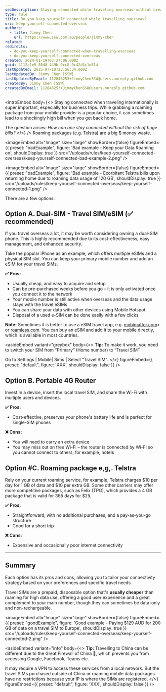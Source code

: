 ```yaml
---
seoDescription: Staying connected while traveling overseas without breaking the bank, explore affordable options like dual-SIM phones, portable routers, and prepaid travel SIMs.
type: rule
title: Do you keep yourself connected while travelling overseas?
uri: keep-yourself-connected-overseas
authors:
  - title: Jimmy Chen
    url: https://www.ssw.com.au/people/jimmy-chen
related:
redirects:
  - do-you-keep-yourself-connected-when-travelling-overseas
  - do-you-keep-yourself-connected-overseas
created: 2024-01-19T03:27:06.000Z
guid: 4112a1e5-50d8-449b-9cc8-9c42d3c1e814
lastUpdated: 2025-07-10T23:56:34.000Z
lastUpdatedBy: Jimmy Chen [SSW]
lastUpdatedByEmail: 112846253+JimmyChenSSW@users.noreply.github.com
createdBy: Jimmy Chen [SSW]
createdByEmail: 112846253+JimmyChenSSW@users.noreply.github.com
---
```


<introEmbed
  body={<>
Staying connected when traveling internationally is super important, especially for business trips. While grabbing a roaming package from your mobile provider is a popular choice, it can sometimes lead to a shockingly high bill when you get back home.

The question arises: _How can one stay connected without the risk of huge bills?_
  </>}
/>
Roaming packages (e.g. Telstra) are a big $ money waste.

<imageEmbed
  alt="Image"
  size="large"
  showBorder={false}
  figureEmbed={{
    preset: "badExample",
    figure: 'Bad example - Keep your Data Roaming on',
    shouldDisplay: true
  }}
  src="/uploads/rules/keep-yourself-connected-overseas/keep-yourself-connected-bad-example-2.png"
/>

<imageEmbed
  alt="Image"
  size="large"
  showBorder={false}
  figureEmbed={{
    preset: "badExample",
    figure: 'Bad example - Exorbitant Telstra bills upon returning home due to roaming data usage of 120 GB',
    shouldDisplay: true
  }}
  src="/uploads/rules/keep-yourself-connected-overseas/keep-yourself-connected-1.png"
/>

There are a few options:

## Option A. Dual-SIM - Travel SIM/eSIM (✅ recommended)

If you travel overseas a lot, it may be worth considering owning a dual-SIM phone. This is highly recommended due to its cost-effectiveness, easy management, and enhanced security.

Take the popular iPhone as an example, which offers multiple eSIMs and a physical SIM slot. You can keep your primary mobile number and add an eSIM for your travel SIMs.

**✅ Pros:**

* Usually cheap, and easy to acquire and setup
* Can be pre-purchased weeks before you go – it is only activated once you connect it to the network
* Your mobile number is still active when overseas and the data usage stays with the travel eSIMs
* You can share your data with other devices using Mobile Hotspot
* Disposal of a used e-SIM can be done easily with a few clicks

**Note:** Sometimes it is better to use a eSIM travel app, e.g. [mobimatter.com](https://mobimatter.com)> or [roamless.com](https://roamless.com). You can buy an eSIM and add it to your mobile directly, which is available in most countries.

<asideEmbed
  variant="greybox"
  body={<>
    **Tip:** To make it work, you need to switch your SIM from “Primary” (Home number) to “Travel SIM”

Go to Settings | Mobile| Sims | Select “Travel SIM".
  </>}
  figureEmbed={{
    preset: "default",
    figure: 'XXX',
    shouldDisplay: false
  }}
/>

## Option B. Portable 4G Router

Invest in a device, insert the local travel SIM, and share the Wi-Fi with multiple users and devices.

**✅ Pros:**
* Cost-effective, preserves your phone's battery life and is perfect for single-SIM phones

**❌ Cons:**
* You will need to carry an extra device
* You may miss out on free Wi-Fi – the router is connected by Wi-Fi so you cannot connect to others, for example, hotels

## Option #C. Roaming package e,g,. Telstra

Rely on your current roaming service, for example, Telstra charges $10 per day for 1 GB of data and $10 per extra GB. Some other carriers may offer more competitive packages, such as Felix (TPG), which provides a 4 GB package that is valid for 365 days for $25.

**✅ Pros:**
* Straightforward, with no additional purchases, and a pay-as-you-go structure
* Good for a short trip

**❌ Cons:**
* Expensive and occasionally poor internet connectivity

---

## Summary

Each option has its pros and cons, allowing you to tailor your connectivity strategy based on your preferences and specific travel needs.

Travel SIMs are a prepaid, disposable option that's **usually cheaper** than roaming for high data use, offering a good user experience and a great complement to your main number, though they can sometimes be data-only and non-rechargeable.

<imageEmbed
  alt="Image"
  size="large"
  showBorder={false}
  figureEmbed={{
    preset: "goodExample",
    figure: 'Good example - Paying $129 AUD for 200 GB of data on a travel SIM to Europe',
    shouldDisplay: true
  }}
  src="/uploads/rules/keep-yourself-connected-overseas/keep-yourself-connected-2.png"
/>

<asideEmbed
  variant="info"
  body={<>
    **Tip:** Travelling to China can be different due to the Great Firewall of China 🧱, which prevents you from accessing Google, Facebook, Teams etc.

It may require a VPN to access these services from a local network. But the travel SIMs purchased outside of China or roaming mobile data packages have no restrictions because your IP is where the SIMs are registered.
  </>}
  figureEmbed={{
    preset: "default",
    figure: 'XXX',
    shouldDisplay: false
  }}
/>
